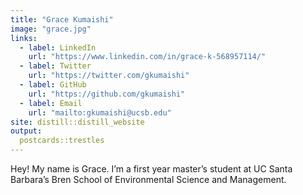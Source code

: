 ```yaml
---
title: "Grace Kumaishi"
image: "grace.jpg"
links:
  - label: LinkedIn
    url: "https://www.linkedin.com/in/grace-k-568957114/"
  - label: Twitter
    url: "https://twitter.com/gkumaishi"
  - label: GitHub
    url: "https://github.com/gkumaishi"
  - label: Email
    url: "mailto:gkumaishi@ucsb.edu"
site: distill::distill_website
output:
  postcards::trestles
---
```


Hey! My name is Grace. I'm a first year master's student at UC Santa Barbara's Bren School of Environmental Science and Management.   
